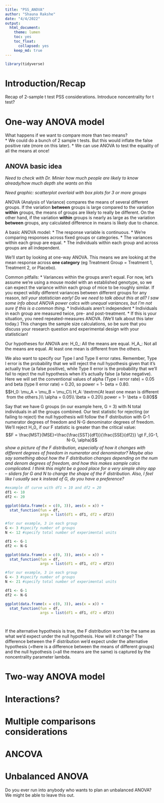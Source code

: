 ```yaml
---
title: "PSS_ANOVA"
author: "Shauna Rakshe"
date: "4/4/2022"
output: 
  html_document:
    theme: lumen
    toc: yes
    toc_float:
      collapsed: yes
    keep_md: true
---
```


```r
library(tidyverse)

```

# Introduction/Recap

Recap of 2-sample t test PSS considerations.  Introduce noncentrality for t test?

# One-way ANOVA model

What happens if we want to compare more than two means?  
* We could do a bunch of 2 sample t tests. But this would inflate the false positive rate (more on this later).
* We can use ANOVA to test the equality of all the means at once!

## ANOVA basic idea

*Need to check with Dr. Minier how much people are likely to know already/how much depth she wants on this*

*Need graphic: scatterplot overlaid with box plots for 3 or more groups*

ANOVA (Analysis of Variance) compares the means of several different groups.  If the variation **between** groups is large compared to the variation **within** groups, the means of groups are likely to really be different.  On the other hand, if the variation **within** groups is nearly as large as the variation **between** groups, any calculated difference in means is likely due to chance.

A basic ANOVA model:
* The response variable is continuous.
* We're comparing responses across fixed groups or categories.
* The variances within each group are equal.
* The individuals within each group and across groups are all independent.

We'll start by looking at one-way ANOVA.  This means we are looking at the mean response across **one category** (eg Treatment Group = Treatment 1, Treatment 2, or Placebo).

Common pitfalls:
* Variances within the groups aren't equal. For now, let's assume we're using a mouse model with an established genotype, so we can expect the variance within each group of mice to be roughly similar.  If you expect wildly different variances between different groups for any reason, *tell your statistician early!* *Do we need to talk about this at all?  I saw some info about ANOVA power calcs with unequal variances, but I'm not sure if this is a common thing.*
* Individuals aren't independent
  * Individuals in each group are measured twice, pre- and post-treatment.
  * If this is your situation, you need repeated-measures ANOVA.  (We'll talk about this later today.) This changes the sample size calculations, so be sure that you discuss your research question and experimental design with your statistician!
  
Our hypotheses for ANOVA are:
H_0_: All the means are equal. 
H_A_: Not all the means are equal.  At least one mean is different from the others.

We also want to specify our Type I and Type II error rates.  Remember, Type I error is the probability that we will reject the null hypothesis given that it's actually true (a false positive), while Type II error is the probability that we'll fail to reject the null hypothesis when it's actually false (a false negative).  Here we will set the conventional values of alpha (Type I error rate) = 0.05 and beta (type II error rate) = 0.20, so power = 1- beta = 0.80.
$$H_0: \mu_A = \mu_B = \mu_C\\
H_A: \textrm{At least one mean is different from the others.}\\
\alpha = 0.05\\
\beta = 0.20\\
power = 1- \beta = 0.80$$

Say that we have G groups (in our example here, G = 3) with N total individuals in all the groups combined.  Our test statistic for rejecting (or failing to reject) the null hypothesis will follow the F distribution with G-1 numerator degrees of freedom and N-G denominator degrees of freedom.  We'll reject H_0_ if our F statistic is greater than the critical value:
$$F = \frac{MST}{MSE}=\frac{\frac{SST}{df1}}{\frac{SSE}{df2}} \gt F_{G-1, N-G, \alpha}$$
*show a picture of the F distribution, especially of how it changes with different degrees of freedom in numerator and denominator?  Maybe also say something about how the F distribution changes depending on the num and denom degrees of freedom, and how this makes sample calcs complicated. I think this might be a good place for a very simple shiny app -- sliders for G and N to change the shape of the F distribution.  Also, I feel like I usually see k instead of G, do you have a preference?*

```r
#example df curve with df1 = 10 and df2 = 20
df1 <- 10  
df2 <- 20 

ggplot(data.frame(x = c(0, 3)), aes(x = x)) + 
  stat_function(fun = df, 
                args = list(df1 = df1, df2 = df2))

#for our example, 3 in each group
G <- 3 #specify number of groups
N <- 12 #specify total number of experimental units

df1 <- G-1 
df2 <- N-G 

ggplot(data.frame(x = c(0, 3)), aes(x = x)) + 
  stat_function(fun = df, 
                args = list(df1 = df1, df2 = df2)) 

#for our example, 3 in each group
G <- 3 #specify number of groups
N <- 21 #specify total number of experimental units

df1 <- G-1 
df2 <- N-G 

ggplot(data.frame(x = c(0, 3)), aes(x = x)) + 
  stat_function(fun = df, 
                args = list(df1 = df1, df2 = df2))

  
```



If the alternative hypothesis is true, the F distribution won't be the same as what we'd expect under the null hypothesis.  How will it change?  The difference between the F distribution we'd expect under the alternative hypothesis (=there is a difference between the means of different groups) and the null hypothesis (=all the means are the same) is captured by the noncentrality parameter lambda.





# Two-way ANOVA model

# Interactions?

# Multiple comparisons considerations

# ANCOVA

# Unbalanced ANOVA

Do you ever run into anybody who wants to plan an unbalanced ANOVA?  We might be able to leave this out.

